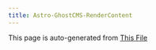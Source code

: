```yaml
---
title: Astro-GhostCMS-RenderContent
---
```


This page is auto-generated from [This File](https://github.com/MatthiesenXYZ/astro-ghostcms/blob/main/packages/astro-ghostcms-rendercontent/CHANGELOG.md)

<RenderUtil />